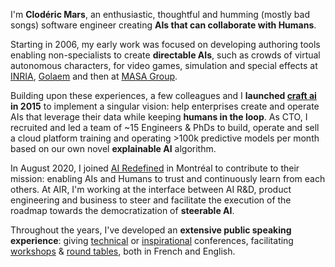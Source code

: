 I'm **Clodéric Mars**, an enthusiastic, thoughtful and humming (mostly bad songs) software engineer
creating **AIs that can collaborate with Humans**.

Starting in 2006, my early work was focused on developing authoring tools
enabling non-specialists to create **directable AIs**, such as crowds of virtual
autonomous characters, for video games, simulation and special effects at
[INRIA](https://inria.fr), [Golaem](http://golaem.com) and then at
[MASA Group](https://masasim.com).

Building upon these experiences, a few colleagues and I **launched
[craft ai](https://craft.ai) in 2015** to implement a singular vision: help
enterprises create and operate AIs that leverage their data while keeping
**humans in the loop**. As CTO, I recruited and led a team of ~15 Engineers &
PhDs to build, operate and sell a cloud platform training and operating >100k
predictive models per month based on our own novel **explainable AI** algorithm.

In August 2020, I joined [AI Redefined](https://www.ai-r.com) in Montréal to
contribute to their mission: enabling AIs and Humans to trust and continuously
learn from each others. At AIR, I'm working at the interface between AI R&D,
product engineering and business to steer and facilitate the execution of the
roadmap towards the democratization of **steerable AI**.

Throughout the years, I've developed an **extensive public speaking
experience**: giving
[technical](articles/2014-03-17-gdcaisummit2014-environmentally-conscious-ai/#environmentally-conscious-ai-improving-spatial-analysis-and-reasoning)
or [inspirational](articles/2017-03-09-orange-hello-business-talks/)
conferences, facilitating
[workshops](https://sc21.fr/total-retour-sur-la-session-aiforleaders-du-24-mai/)
&
[round tables](https://www.craft.ai/blog/ai-night-2019-explainable-ai-workshop),
both in French and English.
